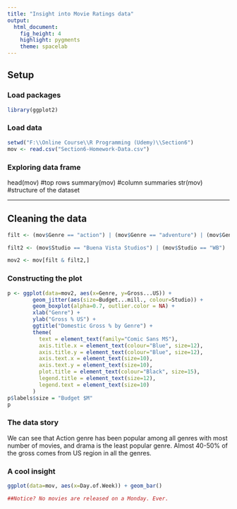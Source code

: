 ---
title: "Insight into Movie Ratings data"
output: 
  html_document: 
    fig_height: 4
    highlight: pygments
    theme: spacelab
---

## Setup

### Load packages

```{r load-packages, message = FALSE}
library(ggplot2)
```

### Load data

```{r load-data}
setwd("F:\\Online Course\\R Programming (Udemy)\\Section6")
mov <- read.csv("Section6-Homework-Data.csv")
```

### Exploring data frame

head(mov) #top rows
summary(mov) #column summaries
str(mov) #structure of the dataset

* * *

## Cleaning the data

```{r warning=FALSE}
filt <- (mov$Genre == "action") | (mov$Genre == "adventure") | (mov$Genre == "animation") | (mov$Genre == "comedy") | (mov$Genre == "drama")

filt2 <- (mov$Studio == "Buena Vista Studios") | (mov$Studio == "WB") | (mov$Studio == "Fox") | (mov$Studio == "Universal") | (mov$Studio == "Sony") | (mov$Studio == "Paramount Pictures")

mov2 <- mov[filt & filt2,]
```

### Constructing the plot
```{r warning=FALSE}
p <- ggplot(data=mov2, aes(x=Genre, y=Gross...US)) + 
        geom_jitter(aes(size=Budget...mill., colour=Studio)) + 
        geom_boxplot(alpha=0.7, outlier.color = NA) +
        xlab("Genre") +
        ylab("Gross % US") +
        ggtitle("Domestic Gross % by Genre") + 
        theme(
          text = element_text(family="Comic Sans MS"),
          axis.title.x = element_text(colour="Blue", size=12),
          axis.title.y = element_text(colour="Blue", size=12),
          axis.text.x = element_text(size=10),
          axis.text.y = element_text(size=10),
          plot.title = element_text(colour="Black", size=15),
          legend.title = element_text(size=12),
          legend.text = element_text(size=10)
        )
p$labels$size = "Budget $M"
p

```

### The data story
We can see that Action genre has been popular among all genres with most number of movies, and drama is the least popular genre. Almost 40-50% of the gross comes from US region in all the genres.

### A cool insight
```{r}
ggplot(data=mov, aes(x=Day.of.Week)) + geom_bar()

##Notice? No movies are released on a Monday. Ever.
```